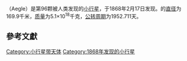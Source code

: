 {{Infobox Planet | discovery=yes | physical_characteristics = yes | bgcolour=#FFFFC0 |
 name=96 Aegle
 | discoverer=[[耶羅姆·尤金·科吉亞|耶羅姆·尤金·科吉亞]]
 | discovered=1868年2月17日
 | alt_names= 
 | mp_category=[[小行星帶|小行星帶]]
 | epoch=2006年12月31日 ([[儒略日|JD]] 2454100.5)
 | semimajor=457.388 [[Giga|G]][[metre|m]] (3.057 [[天文單位|AU]])
 | perihelion=397.127 Gm (2.655 AU)
 | aphelion=517.649 Gm (3.460 AU)
 | eccentricity=0.132
 | period=1952.711 [[day|d]] (5.35 [[Julian_year_(astronomy)|a]])
 | inclination=15.938[[degree_(angle)|°]]
 | asc_node=321.809°
 | arg_peri=206.967°
 | mean_anomaly=354.814°
 | avg_speed=16.96 km/[[second|s]]
 | dimensions=169.9 km
 | mass=5.1{{e|18}} [[kilogram|kg]]
 | density=? g/[[cubic_centimetre|cm³]]
 | surface_grav=0.0475 m/s²
 | escape_velocity=0.0898 km/s
 | rotation=13,82 h<ref name=JPL>{{cite web|url=http://ssd.jpl.nasa.gov/sbdb.cgi?sstr=96+Aegle;orb=0;cov=0;log=0#orb|title=JPL Small-Body Database Browser|first=Alan|last=Chamberlin|work=ssd.jpl.nasa.gov}}</ref>
 | spectral_type=[[T-type_asteroid|T]] <ref name=JPL/>
 | abs_magnitude=7.67
 | albedo=0.052 <ref>{{cite web|url=http://www.psi.edu/pds/resource/albedo.html|title=Asteroid Data Sets|work=www.psi.edu|accessdate=2008-01-30|archive-date=2007-01-25|archive-url=https://web.archive.org/web/20070125055650/http://www.psi.edu/pds/resource/albedo.html|dead-url=no}}</ref>
 | single_temperature=~159 [[kelvin|K]]}}
'''{{BASEPAGENAME}}'''（Aegle）是第96颗被人类发现的[[小行星|小行星]]，于1868年2月17日发现。{{BASEPAGENAME}}的[[直径|直径]]为169.9千米，[[质量|质量]]为5.1×10<sup>18</sup>千克，[[公转周期|公转周期]]为1952.711天。
== 參考文獻 ==

{{reflist}}

{{小行星小作品}}

[[Category:小行星带天体|Category:小行星带天体]]
[[Category:1868年发现的小行星|Category:1868年发现的小行星]]